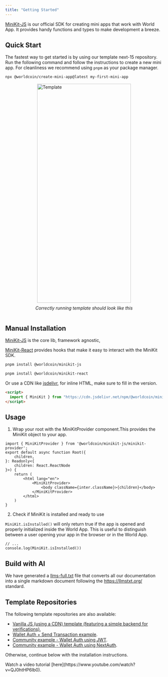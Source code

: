 ```yaml
---
title: "Getting Started"
---
```


[MiniKit-JS](https://github.com/worldcoin/minikit-js) is our official SDK for creating mini apps that work with World App. It provides handy functions and types to make development a breeze.

## Quick Start
The fastest way to get started is by using our template next-15 repository.
Run the following command and follow the instructions to create a new mini app. For cleanliness we recommend using `pnpm` as your package manager.

```bash
npx @worldcoin/create-mini-app@latest my-first-mini-app
```

<div style="display: flex; flex-direction: column; align-items: center;">
  <img src="/images/docs/mini-apps/quick-start/template.png" alt="Template" width="300" height="700" />
  <p style="font-style: italic; margin-top: 0.5rem;">Correctly running template should look like this</p>
</div>

## Manual Installation

[MiniKit-JS](https://www.npmjs.com/package/@worldcoin/minikit-js) is the core lib, framework agnostic,

[MiniKit-React](https://www.npmjs.com/package/@worldcoin/minikit-react) provides hooks that make it easy to interact with the MiniKit SDK.

<CodeGroup>

```bash minikit-js
pnpm install @worldcoin/minikit-js
```

```bash minikit-react
pnpm install @worldcoin/minikit-react
```

</CodeGroup>

Or use a CDN like [jsdelivr](https://www.jsdelivr.com/package/npm/@worldcoin/minikit-js), for inline HTML, make sure to fill in the version.

<CodeGroup>

```html minikit-js
<script>
  import { MiniKit } from "https://cdn.jsdelivr.net/npm/@worldcoin/minikit-js@[version]/+esm"
</script>
```

</CodeGroup>

## Usage

1. Wrap your root with the MiniKitProvider component.This provides the MiniKit object to your app.

```tsx src/index.tsx
import { MiniKitProvider } from '@worldcoin/minikit-js/minikit-provider';
export default async function Root({
	children,
}: Readonly<{
	children: React.ReactNode
}>) {
	return (
		<html lang="en">
			<MiniKitProvider>
				<body className={inter.className}>{children}</body>
			</MiniKitProvider>
		</html>
	)
}
```

2. Check if MiniKit is installed and ready to use

`MiniKit.isInstalled()` will only return true if the app is opened and properly initialized inside the World App. This is useful to distinguish between a user opening your app in the browser or in the World App.

```tsx
// ...
console.log(MiniKit.isInstalled())
```


## Build with AI

We have generated a [llms-full.txt](https://docs.world.org/llms-full.txt) file that converts all our documentation into a single markdown document following the https://llmstxt.org/ standard.


## Template Repositories

The following template repositories are also available:
-   [Vanilla JS (using a CDN) template (featuring a simple backend for verifications)](https://github.com/new?template_name=minikit-js-template&template_owner=worldcoin),
-   [Wallet Auth + Send Transaction example](https://github.com/worldcoin/minikit-web3-example).
-   [Community example - Wallet Auth using JWT](https://github.com/wlding-blocks/wld-mini-apps-101).
-   [Community example - Wallet Auth using NextAuth](https://github.com/supercorp-ai/minikit-wallet-auth-next-auth).

Otherwise, continue below with the installation instructions.

<Note>
Watch a video tutorial [here](https://www.youtube.com/watch?v=QJ0htHP6lb0).
</Note>